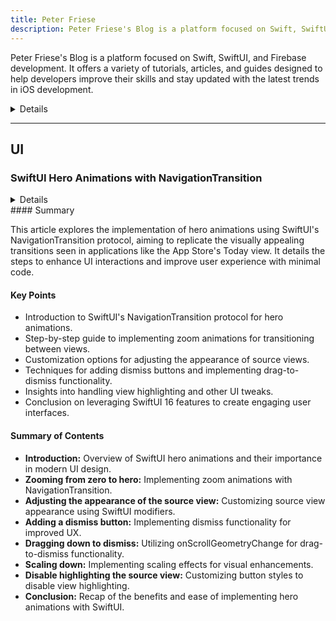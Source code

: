 ```yaml
---
title: Peter Friese
description: Peter Friese's Blog is a platform focused on Swift, SwiftUI, and Firebase development. It offers a variety of tutorials, articles, and guides designed to help developers improve their skills and stay updated with the latest trends in iOS development.
---
```


Peter Friese's Blog is a platform focused on Swift, SwiftUI, and Firebase development. It offers a variety of tutorials, articles, and guides designed to help developers improve their skills and stay updated with the latest trends in iOS development.

<details>
**URL:** https://peterfriese.dev/

**Authors:** `Peter Friese`

**Complexity Levels:**
   - **Beginner:** 20%
   - **Intermediate:** 50%
   - **Advanced:** 30%

**Frequency of Posting:** Weekly

**Types of Content:**
   - **Tutorials:** 50% (Step-by-step guides and practical examples)
   - **Articles:** 40% (In-depth articles and best practices)
   - **News:** 10% (Updates on Swift and iOS development)

**Additional Features:**
   - **Newsletter:** Available for regular updates and news.
   - **Books and Courses:** In-depth learning resources.
   - **YouTube Channel:** Video tutorials and guides.
</details>

<LinkCard title="Visit Peter Friese's Blog" href="https://peterfriese.dev/" />

---

## UI
### SwiftUI Hero Animations with NavigationTransition
<details>
**URL:** [SwiftUI Hero Animations with NavigationTransition](https://peterfriese.dev/blog/2024/hero-animation/?ref=createwithswift.com)

**Published:** Jun 21, 2024  
**Last Updated:** Jun 21, 2024
**Authors:** `Peter Friese`  
**Tags:**  
`SwiftUI`, `iOS Development`, `Animation`, `NavigationTransition`
</details>
#### Summary

This article explores the implementation of hero animations using SwiftUI's NavigationTransition protocol, aiming to replicate the visually appealing transitions seen in applications like the App Store's Today view. It details the steps to enhance UI interactions and improve user experience with minimal code.

#### Key Points

- Introduction to SwiftUI's NavigationTransition protocol for hero animations.
- Step-by-step guide to implementing zoom animations for transitioning between views.
- Customization options for adjusting the appearance of source views.
- Techniques for adding dismiss buttons and implementing drag-to-dismiss functionality.
- Insights into handling view highlighting and other UI tweaks.
- Conclusion on leveraging SwiftUI 16 features to create engaging user interfaces.

#### Summary of Contents

- **Introduction:** Overview of SwiftUI hero animations and their importance in modern UI design.
- **Zooming from zero to hero:** Implementing zoom animations with NavigationTransition.
- **Adjusting the appearance of the source view:** Customizing source view appearance using SwiftUI modifiers.
- **Adding a dismiss button:** Implementing dismiss functionality for improved UX.
- **Dragging down to dismiss:** Utilizing onScrollGeometryChange for drag-to-dismiss functionality.
- **Scaling down:** Implementing scaling effects for visual enhancements.
- **Disable highlighting the source view:** Customizing button styles to disable view highlighting.
- **Conclusion:** Recap of the benefits and ease of implementing hero animations with SwiftUI.

<LinkCard title="Read Full Article" href="https://peterfriese.dev/blog/2024/hero-animation/" />